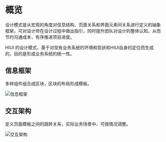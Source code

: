 # 概览

设计模式是从宏观的角度对信息结构、页面关系和界面元素间关系进行定义的抽象框架，可对设计师在设计过程中做出指引，同时提升团队对设计的整体认知，从而节约沟通成本，有序推进项目进度。

HIUI 的设计模式，基于对现有业务系统的环境和现状和HIUI自身的定位而生成的，目的是形成业务系统的统一性。

## 信息框架

多样组件组合成区块，区块的布局形成模板。

<img src="/hiui/static/img/designs/overview-1.png" srcSet="/hiui/static/img/designs/overview-1@2x.png 2x" alt="信息框架" />


## 交互架构

定义页面模板之间的跳转关系，实际业务场景中，可按情况调整。

<img src="/hiui/static/img/designs/overview-2.png" srcSet="/hiui/static/img/designs/overview-2@2x.png 2x" alt="交互架构" />
